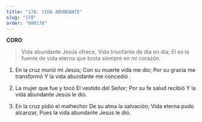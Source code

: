 ```yaml
---
title: "178. VIDA ABUNDANTE"
slug: "178"
order: "000178"
---
```

**CORO**
>Vida abundante Jesús ofrece, Vida triunfante de día en día;
El es la fuente de vida eterna que brota siempre en mi corazón.

1. En la cruz murió mi Jesús; Con su muerte vida me dio; Por su gracia me transformó
Y	la vida abundante me concedió .

2. La mujer que fue y tocó El vestido del Señor; Por su fe salud recibió
Y	la vida abundante Jesús le dio.

3. En la cruz pidió el malhechor De su alma la salvación;
Vida eterna pudo alcanzar,
Pues la vida abundante Jesús le dio.
